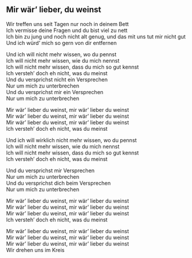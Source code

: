 ## Mir wär' lieber, du weinst

Wir treffen uns seit Tagen nur noch in deinem Bett  
Ich vermisse deine Fragen und du bist viel zu nett  
Ich bin zu jung und noch nicht alt genug, und das mit uns tut mir nicht gut  
Und ich würd' mich so gern von dir entfernen  
  
Und ich will nicht mehr wissen, wo du pennst  
Ich will nicht mehr wissen, wie du mich nennst  
Ich will nicht mehr wissen, dass du mich so gut kennst  
Ich versteh' doch eh nicht, was du meinst  
Und du versprichst nicht ein Versprechen  
Nur um mich zu unterbrechen  
Und du versprichst mir ein Versprechen  
Nur um mich zu unterbrechen  
  
  
  
  
Mir wär' lieber du weinst, mir wär' lieber du weinst  
Mir wär' lieber du weinst, mir wär' lieber du weinst  
Mir wär' lieber du weinst, mir wär' lieber du weinst  
Ich versteh' doch eh nicht, was du meinst  
  
Und ich will wirklich nicht mehr wissen, wo du pennst  
Ich will nicht mehr wissen, wie du mich nennst  
Ich will nicht mehr wissen, dass du mich so gut kennst  
Ich versteh' doch eh nicht, was du meinst  
  
Und du versprichst mir Versprechen  
Nur um mich zu unterbrechen  
Und du versprichst dich beim Versprechen  
Nur um mich zu unterbrechen  
  
Mir wär' lieber du weinst, mir wär' lieber du weinst  
Mir wär' lieber du weinst, mir wär' lieber du weinst  
Mir wär' lieber du weinst, mir wär' lieber du weinst  
Ich versteh' doch eh nicht, was du meinst  
  
Mir wär' lieber du weinst, mir wär' lieber du weinst  
Mir wär' lieber du weinst, mir wär' lieber du weinst  
Mir wär' lieber du weinst, mir wär' lieber du weinst  
Wir drehen uns im Kreis
